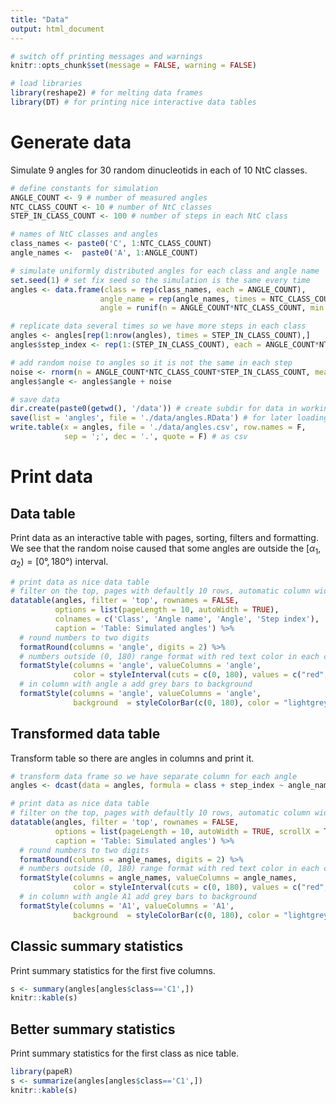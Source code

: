 ```yaml
---
title: "Data"
output: html_document
---
```


```r
# switch off printing messages and warnings
knitr::opts_chunk$set(message = FALSE, warning = FALSE)

# load libraries
library(reshape2) # for melting data frames
library(DT) # for printing nice interactive data tables
```



# Generate data

Simulate 9 angles for 30 random dinucleotids in each of 10 NtC classes.
```r
# define constants for simulation
ANGLE_COUNT <- 9 # number of measured angles
NTC_CLASS_COUNT <- 10 # number of NtC classes
STEP_IN_CLASS_COUNT <- 100 # number of steps in each NtC class

# names of NtC classes and angles
class_names <- paste0('C', 1:NTC_CLASS_COUNT)
angle_names <-  paste0('A', 1:ANGLE_COUNT)

# simulate uniformly distributed angles for each class and angle name
set.seed(1) # set fix seed so the simulation is the same every time
angles <- data.frame(class = rep(class_names, each = ANGLE_COUNT),
                    angle_name = rep(angle_names, times = NTC_CLASS_COUNT),
                    angle = runif(n = ANGLE_COUNT*NTC_CLASS_COUNT, min = 0, max = 180))

# replicate data several times so we have more steps in each class
angles <- angles[rep(1:nrow(angles), times = STEP_IN_CLASS_COUNT),]
angles$step_index <- rep(1:(STEP_IN_CLASS_COUNT), each = ANGLE_COUNT*NTC_CLASS_COUNT)

# add random noise to angles so it is not the same in each step
noise <- rnorm(n = ANGLE_COUNT*NTC_CLASS_COUNT*STEP_IN_CLASS_COUNT, mean = 0, sd = 10)
angles$angle <- angles$angle + noise

# save data
dir.create(paste0(getwd(), '/data')) # create subdir for data in working directory
save(list = 'angles', file = './data/angles.RData') # for later loading to R
write.table(x = angles, file = './data/angles.csv', row.names = F, 
            sep = ';', dec = '.', quote = F) # as csv
```



# Print data {.tabset}

## Data table

Print data as an interactive table with pages, sorting, filters and formatting. We see that the random noise caused that some angles are outside the $[\alpha_1, \alpha_2) = [0°, 180°)$ interval.

```r
# print data as nice data table
# filter on the top, pages with defaultly 10 rows, automatic column width and table caption
datatable(angles, filter = 'top', rownames = FALSE, 
          options = list(pageLength = 10, autoWidth = TRUE),
          colnames = c('Class', 'Angle name', 'Angle', 'Step index'),
          caption = 'Table: Simulated angles') %>% 
  # round numbers to two digits
  formatRound(columns = 'angle', digits = 2) %>%
  # numbers outside (0, 180) range format with red text color in each column with angles
  formatStyle(columns = 'angle', valueColumns = 'angle', 
              color = styleInterval(cuts = c(0, 180), values = c("red", "black", "red"))) %>%
  # in column with angle a add grey bars to background
  formatStyle(columns = 'angle', valueColumns = 'angle', 
              background  = styleColorBar(c(0, 180), color = "lightgrey"))
```


## Transformed data table

Transform table so there are angles in columns and print it.

```r
# transform data frame so we have separate column for each angle
angles <- dcast(data = angles, formula = class + step_index ~ angle_names, value.var = 'angle')

# print data as nice data table
# filter on the top, pages with defaultly 10 rows, automatic column width and table caption
datatable(angles, filter = 'top', rownames = FALSE, 
          options = list(pageLength = 10, autoWidth = TRUE, scrollX = TRUE), 
          caption = 'Table: Simulated angles') %>% 
  # round numbers to two digits
  formatRound(columns = angle_names, digits = 2) %>%
  # numbers outside (0, 180) range format with red text color in each column with angles
  formatStyle(columns = angle_names, valueColumns = angle_names, 
              color = styleInterval(cuts = c(0, 180), values = c("red", "black", "red"))) %>%
  # in column with angle A1 add grey bars to background
  formatStyle(columns = 'A1', valueColumns = 'A1', 
              background  = styleColorBar(c(0, 180), color = "lightgrey"))
```


## Classic summary statistics

Print summary statistics for the first five columns.

```r
s <- summary(angles[angles$class=='C1',])
knitr::kable(s)
```


## Better summary statistics

Print summary statistics for the first class as nice table.

```r
library(papeR)
s <- summarize(angles[angles$class=='C1',])
knitr::kable(s)
```